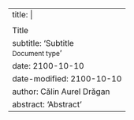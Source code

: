 ---
title: |
    <p>![](_style/mgmss_brand_color.png){width=40px}</p>
    Title
subtitle: 'Subtitle<br><small>Document type</small>'
date: 2100-10-10 
date-modified: 2100-10-10
author: Călin Aurel Drăgan
abstract: 'Abstract'
---